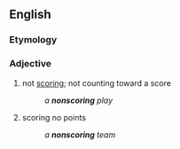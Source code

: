 ==English==

===Etymology===
{{prefix|en|non|scoring}}

===Adjective===
{{en-adj|-}}

# not [[scoring]]; not counting toward a score
#: ''a '''nonscoring''' play''
# scoring no points
#: ''a '''nonscoring''' team''